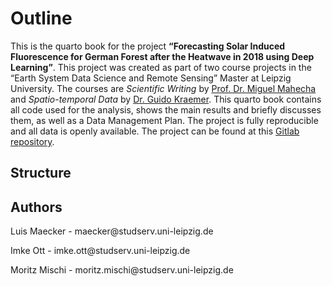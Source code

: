 # Outline {.unnumbered}

This is the quarto book for the project **"Forecasting Solar Induced Fluorescence for German Forest after the Heatwave in 2018 using Deep Learning"**. 
This project was created as part of two course projects in the "Earth System Data Science and Remote Sensing" Master at Leipzig University. The courses are *Scientific Writing* by [Prof. Dr. Miguel Mahecha](https://www.uni-leipzig.de/personenprofil/mitarbeiter/prof-dr-miguel-mahecha) and *Spatio-temporal Data* by [Dr. Guido Kraemer](https://www.uni-leipzig.de/personenprofil/mitarbeiter/dr-guido-kraemer). This quarto book contains all code used for the analysis, shows the main results and briefly discusses them, as well as a Data Management Plan. The project is fully reproducible and all data is openly available. The project can be found at this [Gitlab repository](https://git.sc.uni-leipzig.de/ss2024-12-geo-m-ds02/sif-prediction).

## Structure

## Authors

Luis Maecker - maecker@studserv.uni-leipzig.de

Imke Ott - imke.ott@studserv.uni-leipzig.de

Moritz Mischi - moritz.mischi@studserv.uni-leipzig.de

